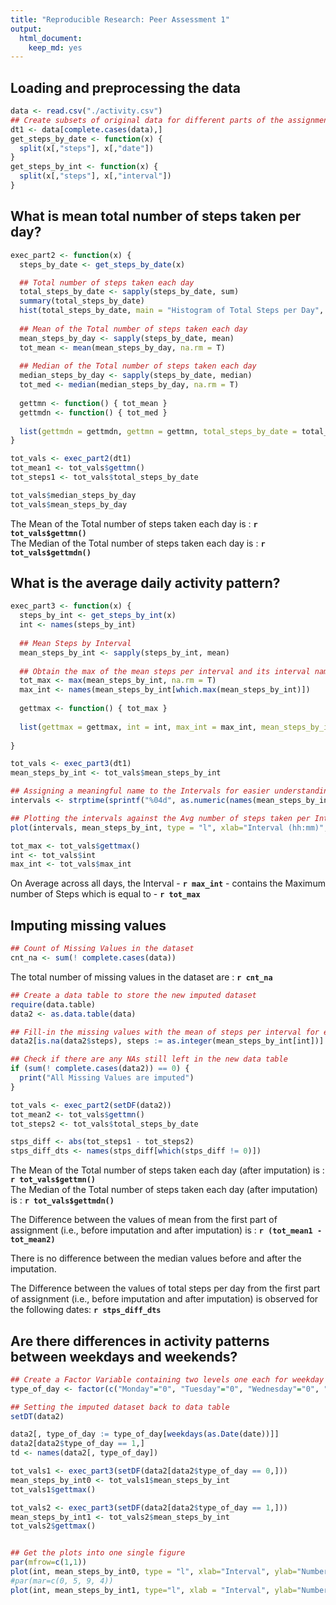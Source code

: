```yaml
---
title: "Reproducible Research: Peer Assessment 1"
output: 
  html_document:
    keep_md: yes
---
```



## Loading and preprocessing the data
``` r
data <- read.csv("./activity.csv")
## Create subsets of original data for different parts of the assignment
dt1 <- data[complete.cases(data),]
get_steps_by_date <- function(x) {
  split(x[,"steps"], x[,"date"])
}
get_steps_by_int <- function(x) { 
  split(x[,"steps"], x[,"interval"])
}


```  

## What is mean total number of steps taken per day?
``` r
exec_part2 <- function(x) {
  steps_by_date <- get_steps_by_date(x)

  ## Total number of steps taken each day
  total_steps_by_date <- sapply(steps_by_date, sum)
  summary(total_steps_by_date) 
  hist(total_steps_by_date, main = "Histogram of Total Steps per Day", xlab = "Total Steps per Day")
  
  ## Mean of the Total number of steps taken each day
  mean_steps_by_day <- sapply(steps_by_date, mean)
  tot_mean <- mean(mean_steps_by_day, na.rm = T)
  
  ## Median of the Total number of steps taken each day
  median_steps_by_day <- sapply(steps_by_date, median)
  tot_med <- median(median_steps_by_day, na.rm = T)
  
  gettmn <- function() { tot_mean }
  gettmdn <- function() { tot_med }
  
  list(gettmdn = gettmdn, gettmn = gettmn, total_steps_by_date = total_steps_by_date, mean_steps_by_day = mean_steps_by_day, median_steps_by_day = median_steps_by_day)
}

tot_vals <- exec_part2(dt1)
tot_mean1 <- tot_vals$gettmn()
tot_steps1 <- tot_vals$total_steps_by_date

tot_vals$median_steps_by_day
tot_vals$mean_steps_by_day
```  

The Mean of the Total number of steps taken each day is : **`r tot_vals$gettmn()`**  
The Median of the Total number of steps taken each day is : **`r tot_vals$gettmdn()`**  


## What is the average daily activity pattern?
``` r

exec_part3 <- function(x) {
  steps_by_int <- get_steps_by_int(x)
  int <- names(steps_by_int)
  
  ## Mean Steps by Interval
  mean_steps_by_int <- sapply(steps_by_int, mean)
  
  ## Obtain the max of the mean steps per interval and its interval name
  tot_max <- max(mean_steps_by_int, na.rm = T)
  max_int <- names(mean_steps_by_int[which.max(mean_steps_by_int)])
  
  gettmax <- function() { tot_max }
  
  list(gettmax = gettmax, int = int, max_int = max_int, mean_steps_by_int = mean_steps_by_int)
  
}

tot_vals <- exec_part3(dt1)
mean_steps_by_int <- tot_vals$mean_steps_by_int

## Assigning a meaningful name to the Intervals for easier understanding
intervals <- strptime(sprintf("%04d", as.numeric(names(mean_steps_by_int))), format="%H%M")

## Plotting the intervals against the Avg number of steps taken per Interval across all days
plot(intervals, mean_steps_by_int, type = "l", xlab="Interval (hh:mm)", ylab="Steps per interval")

tot_max <- tot_vals$gettmax()
int <- tot_vals$int
max_int <- tot_vals$max_int

```  
On Average across all days, the Interval - **`r max_int`** - contains the Maximum number of Steps which is equal to - **`r tot_max`**  

## Imputing missing values  

``` r
## Count of Missing Values in the dataset  
cnt_na <- sum(! complete.cases(data))
```
The total number of missing values in the dataset are : **`r cnt_na`**  

``` r

## Create a data table to store the new imputed dataset
require(data.table)
data2 <- as.data.table(data)

## Fill-in the missing values with the mean of steps per interval for each missing value
data2[is.na(data2$steps), steps := as.integer(mean_steps_by_int[int])]

## Check if there are any NAs still left in the new data table
if (sum(! complete.cases(data2)) == 0) {
  print("All Missing Values are imputed")
}

tot_vals <- exec_part2(setDF(data2))
tot_mean2 <- tot_vals$gettmn()
tot_steps2 <- tot_vals$total_steps_by_date

stps_diff <- abs(tot_steps1 - tot_steps2)
stps_diff_dts <- names(stps_diff[which(stps_diff != 0)])

```  

The Mean of the Total number of steps taken each day (after imputation) is : **`r tot_vals$gettmn()`**  
The Median of the Total number of steps taken each day (after imputation) is : **`r tot_vals$gettmdn()`** 

The Difference between the values of mean from the first part of assignment (i.e., before imputation and after imputation) is : **`r (tot_mean1 - tot_mean2)`**

There is no difference between the median values before and after the imputation.

The Difference between the values of total steps per day from the first part of assignment (i.e., before imputation and after imputation) is observed for the following dates: 
**`r stps_diff_dts`**

## Are there differences in activity patterns between weekdays and weekends?

``` r

## Create a Factor Variable containing two levels one each for weekday and weekend
type_of_day <- factor(c("Monday"="0", "Tuesday"="0", "Wednesday"="0", "Thursday"="0", "Friday"="0", "Saturday"="1", "Sunday"="1"), levels = c("weekday"="0","weekend"="1"))

## Setting the imputed dataset back to data table
setDT(data2)

data2[, type_of_day := type_of_day[weekdays(as.Date(date))]]
data2[data2$type_of_day == 1,]
td <- names(data2[, type_of_day])

tot_vals1 <- exec_part3(setDF(data2[data2$type_of_day == 0,]))
mean_steps_by_int0 <- tot_vals1$mean_steps_by_int
tot_vals1$gettmax()

tot_vals2 <- exec_part3(setDF(data2[data2$type_of_day == 1,]))
mean_steps_by_int1 <- tot_vals2$mean_steps_by_int
tot_vals2$gettmax()


## Get the plots into one single figure
par(mfrow=c(1,1))
plot(int, mean_steps_by_int0, type = "l", xlab="Interval", ylab="Number of Steps", main = "weekday")
#par(mar=c(0, 5, 9, 4))
plot(int, mean_steps_by_int1, type="l", xlab = "Interval", ylab="Number of Steps", main = "weekend")



```
